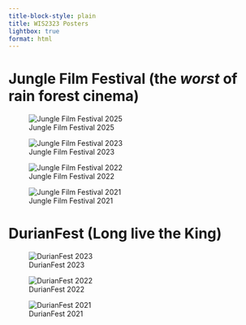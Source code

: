 ```yaml
---
title-block-style: plain
title: WIS2323 Posters
lightbox: true
format: html
---
```


# Jungle Film Festival (the _worst_ of rain forest cinema)

![Jungle Film Festival 2025](images/posters/jungle_film_festival_2025.png){group="jungle-film-festival"}

![Jungle Film Festival 2023](images/posters/jungle_film_festival_2023.png){group="jungle-film-festival"}

![Jungle Film Festival 2022](images/posters/jungle_film_festival_2022.png){group="jungle-film-festival"}

![Jungle Film Festival 2021](images/posters/jungle_film_festival_2021.png){group="jungle-film-festival"}





# DurianFest (Long live the King)

![DurianFest 2023](images/posters/DurianFest_2023.png){group="DurianFest"}  

![DurianFest 2022](images/posters/DurianFest_2022.png){group="DurianFest"}  

![DurianFest 2021](images/posters/DurianFest_2021.png){group="DurianFest"}  








